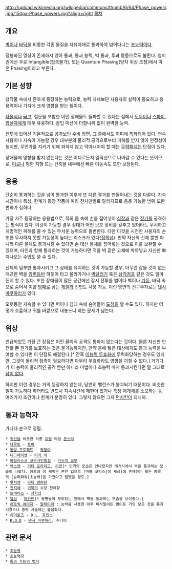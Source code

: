http://upload.wikimedia.org/wikipedia/commons/thumb/6/64/Phase_powers.jpg/150px-Phase_powers.jpg?align=right [[목차]]
== 개요 ==
[[벽]]이나 [[바닥]]을 비롯한 각종 물질을 자유자재로 통과하여 넘어다니는 [[초능력]]이다.

정형화된 명칭이 존재하지 않아 통과, 통과 능력, 벽 통과, 투과 등등으로도 불린다. 영미권에선 주로 Intangible(접촉불가), 또는 Quantum Phasing(양자 위상 조정)에서 따온 Phasing이라고 부른다.

== 기본 성향 ==
창작물 속에서 흔하게 등장하는 능력으로, 능력 자체보단 사용자의 실력이 중요하고 응용력이나 기지에 크게 영향을 받는 힘이다.

[[자물쇠]]나 [[금고]], 철문을 포함한 어떤 장애물도 돌파할 수 있다는 점에서 [[도둑]]이나 [[스파이]], [[암살자]]에게 매우 유용하다. 잠입 미션에 더할나위 없이 완벽한 능력.

[[전투]]에 있어선 기본적으로 공격보단 수비 방면, 그 중에서도 회피에 특화되어 있다. 연속 사용이나 지속이 가능할 경우 대부분의 물리적 공격으로부터 피해를 받지 않아 안정성이 높지만, 무언가를 지키기 위해 피하지 않고 막아내어야 할 때는 [[몸빵|무력해지는]] 단점이 있다.

장애물에 영향을 받지 않는다는 것은 어디로든지 일직선으로 나아갈 수 있다는 뜻이므로, [[미로]]나 험한 지형 또는 건축물 내부에선 빠른 이동속도 또한 보장된다.

== 응용 ==
단순히 통과하는 것을 넘어 통과한 이후에 또 다른 결과를 만들어내는 것을 다룬다. 지속시간이나 특성, 한계가 등장 작품에 따라 천차만별로 달라지므로 응용 가능한 범위 또한 변화가 심하다.

가장 자주 등장하는 응용법으로, 적의 몸 속에 손을 집어넣어 [[심장]]과 같은 [[장기]]를 공격하는 방식이 있다. 이것이 가능할 경우 상대가 어떤 보호 장비를 갖추고 있더라도 무시하고 치명적인 피해를 줄 수 있는 무서운 능력으로 돌변한다. 다만 이것을 시전한 사용자의 손 또한 무사하지 못할 가능성이 높다는 리스크가 있다([[정희섭]]).
만약 자신의 신체 뿐만 아니라 다른 물체도 통과시킬 수 있다면 손 대신 물체를 집어넣는 것으로 이를 보완할 수 있으며, 타인과 함께 통과하는 것이 가능하다면 적을 벽 같은 고체에 박아넣고 자신만 빠져나오는 수법도 쓸 수 있다.

신체의 일부만 통과시키고 그 상태를 유지하는 것이 가능할 경우, 아무런 잡을 것이 없는 매끈한 벽을 [[암벽등반]] 하듯이 타고 올라가거나 [[벽달리기]] 혹은 [[삼각점프]] 같은 것도 얼마든지 할 수 있다. 또한 장애물이 많은 공간에선 잠시 전투를 벌이다 벽이나 [[기둥]], 바닥 속으로 숨어서 이를 [[방패]]로 삼는 [[게릴라]] 전법도 사용 가능. 이런 방면의 선구주자로는 [[낸시 마쿠하리]]가 있다.

오랫동안 지속할 수 있다면 벽이나 침대 속에 숨어들어 [[도청]]을 할 수도 있다. 하지만 어떻게 호흡하고 귀를 바깥으로 내놓느냐 하는 문제가 남는다.

== 위상 ==
언급되었듯 가장 큰 장점은 어떤 물리적 공격도 통하지 않는다는 것이다. 물론 자신만 안전할 뿐 뭔가를 보호하는 것은 불가능하지만, 만약 몸에 닿은 대상에게도 통과 능력을 부여할 수 있다면 이 단점도 해결된다.[* 간혹 [[이능력 무효화]]에 무력화당하는 경우도 있지만, 그것이 물리적 접촉이 필요하다면 아무리 무효화라도 영향을 끼칠 수 없다.] 거기다가 이 능력이 물리적인 공격 뿐만 아니라 마법이나 초능력 마저 통과시킨다면 말 그대로 [[답이 없다]].

하지만 이런 경우는 거의 등장하지 않는데, 당연히 밸런스가 붕괴되기 때문이다. 비슷한 일이 가능하다 하더라도 반드시 지속시간에 제한이 있거나 특정 매개체를 소모하는 등 여러가지 조건이나 한계가 분명히 있다. 그렇지 않으면 그저 [[먼치킨(양판소)|먼치킨]]이 되니까.    

== 통과 능력자 ==
가나다 순으로 정렬.

 * [[귀신]]을 비롯한 각종 [[유령]] 타입 [[몬스터]]
 * [[나루토]] - [[토비]]
 * [[동방 프로젝트]] - [[곽청아]]
 * [[디그레이맨]] - [[티키 믹]]
 * [[바질리스크 코우가인법첩]] - [[카스미 교부]]
 * [[엑스맨]] - [[키티 프라이드]], [[리전(마블 코믹스)|리전]][* 인격의 모습은 안나왔지만 레거시에서 벽을 통과하는 모습이 나왔다. 애초에 이 캐릭은 본인 입으로 [마블 코믹스|이 세상]에 존재하는 모든 종류의 [슈퍼파워|초능력]을 가졌다고 말했을 정도.]
 * [[왓치맨]] - [[닥터 맨하탄]]
 * [[천지해]] - [[거북]]의 수장 천혜향
 * [[트레이스(웹툰)|트레이스]] - [[정희섭]]
 * [[헬싱]] - [[아카드]][* 용병들이 모여있는 앞에서 벽을 통과하는 모습을 보여줬다.]
 * [[히로익 에이지]] - [[알테미아]] : 능력을 사용한 이후 미사일이든 빔이든 거의 모든 것을 통과시켰으나 중력 사슬에는 붙잡혔다.
 * [[히어로즈(미드)|히어로즈]] - D.L. 호킨스
 * [[R.O.D]] - [[낸시 마쿠하리]], 주니어

== 관련 문서 ==
 * [[초능력]]
 * [[초능력자]]
 * [[통과 가능의 법칙]]
